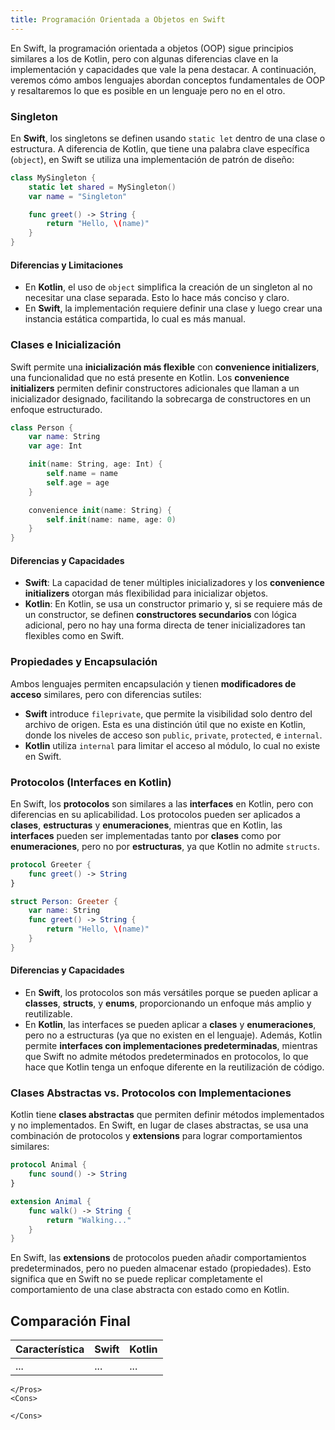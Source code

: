 ```yaml
---
title: Programación Orientada a Objetos en Swift
---
```


<ReadingTime/>

En Swift, la programación orientada a objetos (OOP) sigue principios similares a los de Kotlin, pero con algunas diferencias clave en la implementación y capacidades que vale la pena destacar. A continuación, veremos cómo ambos lenguajes abordan conceptos fundamentales de OOP y resaltaremos lo que es posible en un lenguaje pero no en el otro.

### Singleton

En **Swift**, los singletons se definen usando `static let` dentro de una clase o estructura. A diferencia de Kotlin, que tiene una palabra clave específica (`object`), en Swift se utiliza una implementación de patrón de diseño:

```swift
class MySingleton {
    static let shared = MySingleton()
    var name = "Singleton"

    func greet() -> String {
        return "Hello, \(name)"
    }
}
```

#### Diferencias y Limitaciones

- En **Kotlin**, el uso de `object` simplifica la creación de un singleton al no necesitar una clase separada. Esto lo hace más conciso y claro.
- En **Swift**, la implementación requiere definir una clase y luego crear una instancia estática compartida, lo cual es más manual.

### Clases e Inicialización

Swift permite una **inicialización más flexible** con **convenience initializers**, una funcionalidad que no está presente en Kotlin. Los **convenience initializers** permiten definir constructores adicionales que llaman a un inicializador designado, facilitando la sobrecarga de constructores en un enfoque estructurado.

```swift
class Person {
    var name: String
    var age: Int

    init(name: String, age: Int) {
        self.name = name
        self.age = age
    }

    convenience init(name: String) {
        self.init(name: name, age: 0)
    }
}
```

#### Diferencias y Capacidades

- **Swift**: La capacidad de tener múltiples inicializadores y los **convenience initializers** otorgan más flexibilidad para inicializar objetos.
- **Kotlin**: En Kotlin, se usa un constructor primario y, si se requiere más de un constructor, se definen **constructores secundarios** con lógica adicional, pero no hay una forma directa de tener inicializadores tan flexibles como en Swift.

### Propiedades y Encapsulación

Ambos lenguajes permiten encapsulación y tienen **modificadores de acceso** similares, pero con diferencias sutiles:

- **Swift** introduce `fileprivate`, que permite la visibilidad solo dentro del archivo de origen. Esta es una distinción útil que no existe en Kotlin, donde los niveles de acceso son `public`, `private`, `protected`, e `internal`.
- **Kotlin** utiliza `internal` para limitar el acceso al módulo, lo cual no existe en Swift.

### Protocolos (Interfaces en Kotlin)

En Swift, los **protocolos** son similares a las **interfaces** en Kotlin, pero con diferencias en su aplicabilidad. Los protocolos pueden ser aplicados a **clases**, **estructuras** y **enumeraciones**, mientras que en Kotlin, las **interfaces** pueden ser implementadas tanto por **clases** como por **enumeraciones**, pero no por **estructuras**, ya que Kotlin no admite `structs`.

```swift
protocol Greeter {
    func greet() -> String
}

struct Person: Greeter {
    var name: String
    func greet() -> String {
        return "Hello, \(name)"
    }
}
```

#### Diferencias y Capacidades

- En **Swift**, los protocolos son más versátiles porque se pueden aplicar a **classes**, **structs**, y **enums**, proporcionando un enfoque más amplio y reutilizable.
- En **Kotlin**, las interfaces se pueden aplicar a **clases** y **enumeraciones**, pero no a estructuras (ya que no existen en el lenguaje). Además, Kotlin permite **interfaces con implementaciones predeterminadas**, mientras que Swift no admite métodos predeterminados en protocolos, lo que hace que Kotlin tenga un enfoque diferente en la reutilización de código.

### Clases Abstractas vs. Protocolos con Implementaciones

Kotlin tiene **clases abstractas** que permiten definir métodos implementados y no implementados. En Swift, en lugar de clases abstractas, se usa una combinación de protocolos y **extensions** para lograr comportamientos similares:

```swift
protocol Animal {
    func sound() -> String
}

extension Animal {
    func walk() -> String {
        return "Walking..."
    }
}
```

En Swift, las **extensions** de protocolos pueden añadir comportamientos predeterminados, pero no pueden almacenar estado (propiedades). Esto significa que en Swift no se puede replicar completamente el comportamiento de una clase abstracta con estado como en Kotlin.

## Comparación Final

| **Característica**               | **Swift**                                                                                   | **Kotlin**                                                                                   |
|----------------------------------|---------------------------------------------------------------------------------------------|----------------------------------------------------------------------------------------------|
| ...                              | ...                                                                                         | ...                                                                                          |
<ProCons>
    <Pros>

    </Pros>
    <Cons>

    </Cons>
</ProCons>